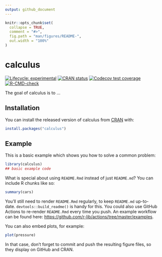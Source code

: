 ```yaml
---
output: github_document
---
```


<!-- README.md is generated from README.Rmd. Please edit that file -->

```r
knitr::opts_chunk$set(
  collapse = TRUE,
  comment = "#>",
  fig.path = "man/figures/README-",
  out.width = "100%"
)
```

# calculus

<!-- badges: start -->
[![Lifecycle: experimental](https://img.shields.io/badge/lifecycle-experimental-orange.svg)](https://lifecycle.r-lib.org/articles/stages.html#experimental)
[![CRAN status](https://www.r-pkg.org/badges/version/calculus)](https://CRAN.R-project.org/package=calculus)
[![Codecov test coverage](https://codecov.io/gh/meerapatelmd/calculus/branch/master/graph/badge.svg)](https://codecov.io/gh/meerapatelmd/calculus?branch=master)
[![R-CMD-check](https://github.com/meerapatelmd/calculus/workflows/R-CMD-check/badge.svg)](https://github.com/meerapatelmd/calculus/actions)
<!-- badges: end -->

The goal of calculus is to ...

## Installation

You can install the released version of calculus from [CRAN](https://CRAN.R-project.org) with:

``` r
install.packages("calculus")
```

## Example

This is a basic example which shows you how to solve a common problem:

```r
library(calculus)
## basic example code
```

What is special about using `README.Rmd` instead of just `README.md`? You can include R chunks like so:

```r
summary(cars)
```

You'll still need to render `README.Rmd` regularly, to keep `README.md` up-to-date. `devtools::build_readme()` is handy for this. You could also use GitHub Actions to re-render `README.Rmd` every time you push. An example workflow can be found here: <https://github.com/r-lib/actions/tree/master/examples>.

You can also embed plots, for example:

```r
plot(pressure)
```

In that case, don't forget to commit and push the resulting figure files, so they display on GitHub and CRAN.
